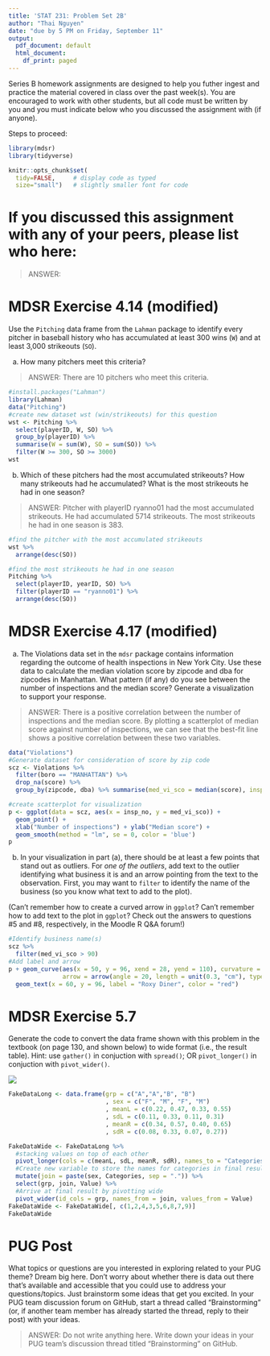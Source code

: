 ```yaml
---
title: 'STAT 231: Problem Set 2B'
author: "Thai Nguyen"
date: "due by 5 PM on Friday, September 11"
output:
  pdf_document: default
  html_document:
    df_print: paged
---
```


Series B homework assignments are designed to help you futher ingest and practice the material covered in class over the past week(s).  You are encouraged to work with other students, but all code must be written by you and you must indicate below who you discussed the assignment with (if anyone).  

Steps to proceed:

\begin{enumerate}
\item In RStudio, go to File > Open Project, navigate to the folder with the course-content repo, select the course-content project (course-content.Rproj), and click "Open" 
\item Pull the course-content repo (e.g. using the blue-ish down arrow in the Git tab in upper right window)
\item Copy ps2B.Rmd from the course repo to your repo (see page 6 of the GitHub Classroom Guide for Stat231 if needed)
\item Close the course-content repo project in RStudio
\item Open YOUR repo project in RStudio
\item In the ps2B.Rmd file in YOUR repo, replace "YOUR NAME HERE" with your name
\item Add in your responses, committing and pushing to YOUR repo in appropriate places along the way
\item Run "Knit PDF" 
\item Upload the pdf to Gradescope.  Don't forget to select which of your pages are associated with each problem.  \textit{You will not get credit for work on unassigned pages (e.g., if you only selected the first page but your solution spans two pages, you would lose points for any part on the second page that the grader can't see).} 
\end{enumerate}

```r
library(mdsr)   
library(tidyverse)

knitr::opts_chunk$set(
  tidy=FALSE,     # display code as typed
  size="small")   # slightly smaller font for code
```


\newpage 

# If you discussed this assignment with any of your peers, please list who here:

> ANSWER:

\newpage
# MDSR Exercise 4.14 (modified)

Use the `Pitching` data frame from the `Lahman` package to identify every pitcher in baseball history who has accumulated at least 300 wins (`W`) and at least 3,000 strikeouts (`SO`).  

a. How many pitchers meet this criteria?  

> ANSWER: There are 10 pitchers who meet this criteria.

```r
#install.packages("Lahman")
library(Lahman)
data("Pitching")
#create new dataset wst (win/strikeouts) for this question
wst <- Pitching %>%
  select(playerID, W, SO) %>%
  group_by(playerID) %>%
  summarise(W = sum(W), SO = sum(SO)) %>%
  filter(W >= 300, SO >= 3000)
wst 
```

b. Which of these pitchers had the most accumulated strikeouts?  How many strikeouts had he accumulated?  What is the most strikeouts he had in one season?

> ANSWER: Pitcher with playerID ryanno01 had the most accumulated strikeouts. He had accumulated 5714 strikeouts. The most strikeouts he had in one season is 383.

```r
#find the pitcher with the most accumulated strikeouts
wst %>%
  arrange(desc(SO))

#find the most strikeouts he had in one season
Pitching %>%
  select(playerID, yearID, SO) %>%
  filter(playerID == "ryanno01") %>%
  arrange(desc(SO))

```


\newpage 
# MDSR Exercise 4.17 (modified)

a. The Violations data set in the `mdsr` package contains information regarding the outcome of health inspections in New York City.  Use these data to calculate the median violation score by zipcode and dba for zipcodes in Manhattan.  What pattern (if any) do you see between the number of inspections and the median score?  Generate a visualization to support your response.  

> ANSWER:  There is a positive correlation between the number of inspections and the median score. By plotting a scatterplot of median score against number of inspections, we can see that the best-fit line shows a positive correlation between these two variables. 

```r
data("Violations")
#Generate dataset for consideration of score by zip code
scz <- Violations %>%
  filter(boro == "MANHATTAN") %>%
  drop_na(score) %>%
  group_by(zipcode, dba) %>% summarise(med_vi_sco = median(score), insp_no = n())

#create scatterplot for visualization
p <- ggplot(data = scz, aes(x = insp_no, y = med_vi_sco)) + 
  geom_point() +
  xlab("Number of inspections") + ylab("Median score") +
  geom_smooth(method = "lm", se = 0, color = 'blue')
p
```

b.  In your visualization in part (a), there should be at least a few points that stand out as outliers.  For *one of the outliers*, add text to the outlier identifying what business it is and an arrow pointing from the text to the observation.  First, you may want to `filter` to identify the name of the business (so you know what text to add to the plot).  

(Can't remember how to create a curved arrow in `ggplot`?  Can't remember how to add text to the plot in `ggplot`?  Check out the answers to questions #5 and #8, respectively, in the Moodle R Q&A forum!)

```r
#Identify business name(s)
scz %>%
  filter(med_vi_sco > 90)
#Add label and arrow
p + geom_curve(aes(x = 50, y = 96, xend = 28, yend = 110), curvature = -0.2,
               arrow = arrow(angle = 20, length = unit(0.3, "cm"), type = "closed")) +
  geom_text(x = 60, y = 96, label = "Roxy Diner", color = "red")
```


\newpage
# MDSR Exercise 5.7

Generate the code to convert the data frame shown with this problem in the textbook (on page 130, and shown below) to wide format (i.e., the result table).  Hint: use `gather()` in conjuction with `spread()`; OR `pivot_longer()` in conjuction with `pivot_wider()`.

![](images/mdsr_ex_5.7.jpg)

```r
FakeDataLong <- data.frame(grp = c("A","A","B", "B")
                           , sex = c("F", "M", "F", "M")
                           , meanL = c(0.22, 0.47, 0.33, 0.55)
                           , sdL = c(0.11, 0.33, 0.11, 0.31)
                           , meanR = c(0.34, 0.57, 0.40, 0.65)
                           , sdR = c(0.08, 0.33, 0.07, 0.27))

FakeDataWide <- FakeDataLong %>%
  #stacking values on top of each other
  pivot_longer(cols = c(meanL, sdL, meanR, sdR), names_to = "Categories", values_to = "Value" ) %>%
  #Create new variable to store the names for categories in final result
  mutate(join = paste(sex, Categories, sep = ".")) %>%
  select(grp, join, Value) %>%
  #Arrive at final result by pivotting wide
  pivot_wider(id_cols = grp, names_from = join, values_from = Value)
FakeDataWide <- FakeDataWide[, c(1,2,4,3,5,6,8,7,9)]
FakeDataWide
```

\newpage
# PUG Post

What topics or questions are you interested in exploring related to your PUG theme?  Dream big here.  Don't worry about whether there is data out there that's available and accessible that you could use to address your questions/topics.  Just brainstorm some ideas that get you excited.  In your PUG team discussion forum on GitHub, start a thread called "Brainstorming" (or, if another team member has already started the thread, reply to their post) with your ideas.

> ANSWER: Do not write anything here.  Write down your ideas in your PUG team's discussion thread titled "Brainstorming" on GitHub.
